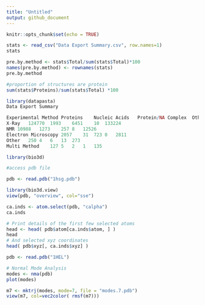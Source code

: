 ```yaml
---
title: "Untitled"
output: github_document
---
```


```r
knitr::opts_chunk$set(echo = TRUE)
```

```r
stats <- read_csv("Data Export Summary.csv", row.names=1)
stats
```
```r
pre.by.method <- stats$Total/sum(stats$Total)*100
names(pre.by.method) <- rownames(stats)
pre.by.method
```

```r
#proportion of structures are protein
sum(stats$Proteins)/sum(stats$Total) *100
```
```r
library(datapasta)
Data Export Summary

Experimental Method	Proteins	Nucleic Acids	Protein/NA Complex	Other	Total
X-Ray	124770	1993	6451	10	133224
NMR	10988	1273	257	8	12526
Electron Microscopy	2057	31	723	0	2811
Other	250	4	6	13	273
Multi Method	127	5	2	1	135
```

```r
library(bio3d)

#access pdb file

pdb <- read.pdb("1hsg.pdb")

```

```r
library(bio3d.view)
view(pdb, "overview", col="sse")

```
```r
ca.inds <- atom.select(pdb, "calpha")
ca.inds
```

```r
# Print details of the first few selected atoms
head <- head( pdb$atom[ca.inds$atom, ] )
head
# And selected xyz coordinates
head( pdb$xyz[, ca.inds$xyz] )
```
```r
pdb <- read.pdb("1HEL")

# Normal Mode Analysis
modes <- nma(pdb)
plot(modes)
```

```r
m7 <- mktrj(modes, mode=7, file = "modes.7.pdb")
view(m7, col=vec2color( rmsf(m7)))
```

